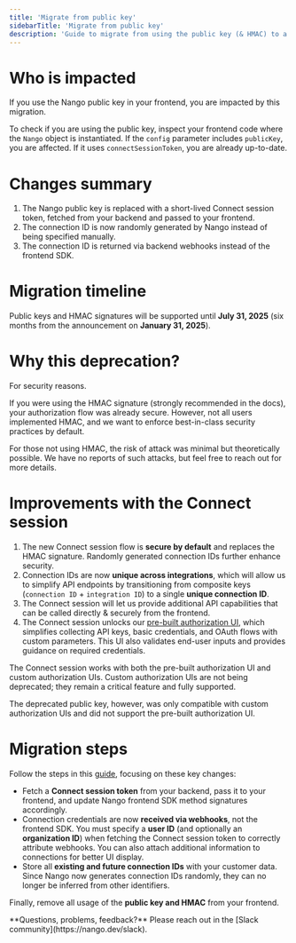 ```yaml
---
title: 'Migrate from public key'
sidebarTitle: 'Migrate from public key'
description: 'Guide to migrate from using the public key (& HMAC) to a Connect session.'
---
```


# Who is impacted

If you use the Nango public key in your frontend, you are impacted by this migration.

To check if you are using the public key, inspect your frontend code where the `Nango` object is instantiated. If the `config` parameter includes `publicKey`, you are affected. If it uses `connectSessionToken`, you are already up-to-date.

# Changes summary

1. The Nango public key is replaced with a short-lived Connect session token, fetched from your backend and passed to your frontend.
2. The connection ID is now randomly generated by Nango instead of being specified manually.
3. The connection ID is returned via backend webhooks instead of the frontend SDK.

# Migration timeline

Public keys and HMAC signatures will be supported until **July 31, 2025** (six months from the announcement on **January 31, 2025**).

# Why this deprecation?

For security reasons.

If you were using the HMAC signature (strongly recommended in the docs), your authorization flow was already secure. However, not all users implemented HMAC, and we want to enforce best-in-class security practices by default.

For those not using HMAC, the risk of attack was minimal but theoretically possible. We have no reports of such attacks, but feel free to reach out for more details.

# Improvements with the Connect session

1. The new Connect session flow is **secure by default** and replaces the HMAC signature. Randomly generated connection IDs further enhance security.
2. Connection IDs are now **unique across integrations**, which will allow us to simplify API endpoints by transitioning from composite keys (`connection ID` + `integration ID`) to a single **unique connection ID**.
3. The Connect session will let us provide additional API capabilities that can be called directly & securely from the frontend.
4. The Connect session unlocks our [pre-built authorization UI](/implementation-guides/api-auth/implement-api-auth), which simplifies collecting API keys, basic credentials, and OAuth flows with custom parameters. This UI also validates end-user inputs and provides guidance on required credentials.

<Note>
The Connect session works with both the pre-built authorization UI and custom authorization UIs. Custom authorization UIs are not being deprecated; they remain a critical feature and fully supported.

The deprecated public key, however, was only compatible with custom authorization UIs and did not support the pre-built authorization UI.
</Note>

# Migration steps

Follow the steps in this [guide](/implementation-guides/api-auth/implement-api-auth), focusing on these key changes:

- Fetch a **Connect session token** from your backend, pass it to your frontend, and update Nango frontend SDK method signatures accordingly.
- Connection credentials are now **received via webhooks**, not the frontend SDK. You must specify a **user ID** (and optionally an **organization ID**) when fetching the Connect session token to correctly attribute webhooks. You can also attach additional information to connections for better UI display.
- Store all **existing and future connection IDs** with your customer data. Since Nango now generates connection IDs randomly, they can no longer be inferred from other identifiers.

Finally, remove all usage of the **public key and HMAC** from your frontend.

<Tip>
    **Questions, problems, feedback?** Please reach out in the [Slack community](https://nango.dev/slack).
</Tip>